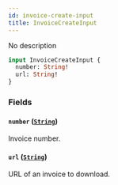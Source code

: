 ```yaml
---
id: invoice-create-input
title: InvoiceCreateInput
---
```


No description

```graphql
input InvoiceCreateInput {
  number: String!
  url: String!
}
```

### Fields

#### `number` ([`String`](../../../developer/api-reference/scalars/string))

Invoice number.

#### `url` ([`String`](../../../developer/api-reference/scalars/string))

URL of an invoice to download.
